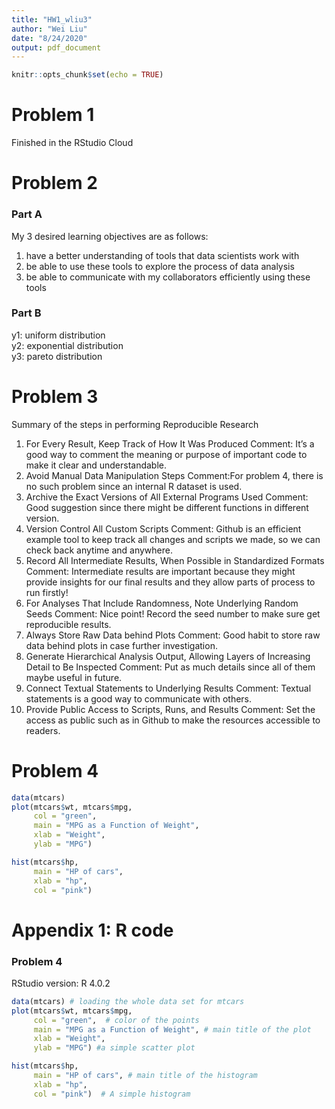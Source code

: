 ```yaml
---
title: "HW1_wliu3"
author: "Wei Liu"
date: "8/24/2020"
output: pdf_document
---
```


```r
knitr::opts_chunk$set(echo = TRUE)
```


# Problem 1
Finished in the RStudio Cloud

# Problem 2
### Part A
My 3 desired learning objectives are as follows:

1. have a better understanding of tools that data scientists work with
2. be able to use these tools to explore the process of data analysis
3. be able to communicate with my collaborators efficiently using these tools

### Part B

y1:\ uniform distribution\
y2:\ exponential distribution\
y3:\ pareto distribution

\begin{eqnarray}
y1 &=& \frac{1}{2},~~~ 2\leq x\leq 4\\
y2 &=& \frac{1}{2}exp\left ( \frac{-x}{2} \right ),~~~ 0\leq x\leq \infty\\
y3 &=& \frac{2}{x^{3}},~~~ 1\leq x\leq \infty
\end{eqnarray}

# Problem 3

Summary of the steps in performing Reproducible Research

1. For Every Result, Keep Track of How It Was Produced\newline
Comment: It's a good way to comment the meaning or purpose of important code to make it clear and understandable.
2. Avoid Manual Data Manipulation Steps\newline
Comment:For problem 4, there is no such problem since an internal R dataset is used.
3. Archive the Exact Versions of All External Programs Used\newline
Comment: Good suggestion since there might be different functions in different version.
4. Version Control All Custom Scripts\newline
Comment: Github is an efficient example tool to keep track all changes and scripts we made, so we can check back anytime and anywhere.
5. Record All Intermediate Results, When Possible in Standardized Formats\newline
Comment: Intermediate results are important because they might provide insights for our final results and they allow parts of process to run firstly!
6. For Analyses That Include Randomness, Note Underlying Random Seeds\newline
Comment: Nice point! Record the seed number to make sure get reproducible results.
7. Always Store Raw Data behind Plots\newline
Comment: Good habit to store raw data behind plots in case further investigation.
8. Generate Hierarchical Analysis Output, Allowing Layers of Increasing Detail to Be Inspected\newline
Comment: Put as much details since all of them maybe useful in future.
9. Connect Textual Statements to Underlying Results\newline
Comment: Textual statements is a good way to communicate with others.
10. Provide Public Access to Scripts, Runs, and Results\newline
Comment: Set the access as public such as in Github to make the resources accessible to readers.


# Problem 4

```r
data(mtcars) 
plot(mtcars$wt, mtcars$mpg,
     col = "green",  
     main = "MPG as a Function of Weight", 
     xlab = "Weight",
     ylab = "MPG") 
```

\newpage
```r
hist(mtcars$hp, 
     main = "HP of cars",
     xlab = "hp",
     col = "pink")
```



# Appendix 1: R code
### Problem 4
RStudio version: R 4.0.2
```r
data(mtcars) # loading the whole data set for mtcars
plot(mtcars$wt, mtcars$mpg,
     col = "green",  # color of the points
     main = "MPG as a Function of Weight", # main title of the plot
     xlab = "Weight",
     ylab = "MPG") #a simple scatter plot

hist(mtcars$hp, 
     main = "HP of cars", # main title of the histogram
     xlab = "hp",
     col = "pink")  # A simple histogram
```